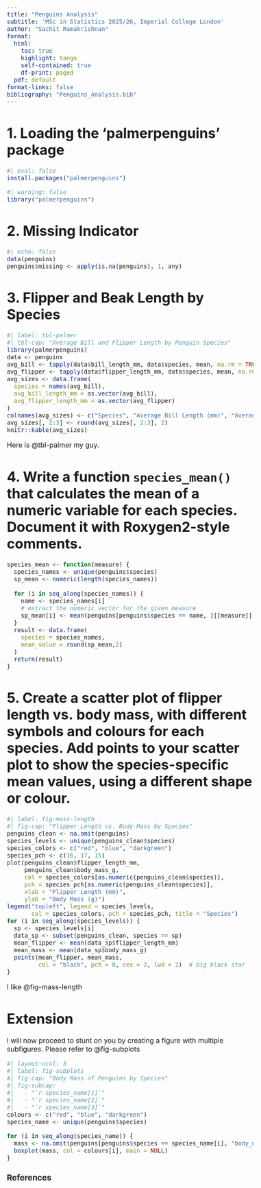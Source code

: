 ```yaml
---
title: "Penguins Analysis"
subtitle: 'MSc in Statistics 2025/26, Imperial College London'
author: "Sachit Ramakrishnan"
format:
  html:
    toc: true
    highlight: tango
    self-contained: true
    df-print: paged
  pdf: default
format-links: false
bibliography: "Penguins_Analysis.bib" 
---
```


<style type="text/css">
h1{
  font-size: 24pt;
}
h2{
  font-size: 18pt;
}
body{
  font-size: 12pt;
}
</style>

# 1. Loading the 'palmerpenguins' package
```r
#| eval: false
install.packages("palmerpenguins")
```

```r
#| warning: false
library("palmerpenguins")
```

# 2. Missing Indicator

```r
#| echo: false
data(penguins)
penguins$missing <- apply(is.na(penguins), 1, any)
```

# 3. Flipper and Beak Length by Species

```r
#| label: tbl-palmer
#| tbl-cap: "Average Bill and Flipper Length by Penguin Species"
library(palmerpenguins)
data <- penguins
avg_bill <- tapply(data$bill_length_mm, data$species, mean, na.rm = TRUE)
avg_flipper <- tapply(data$flipper_length_mm, data$species, mean, na.rm = TRUE)
avg_sizes <- data.frame(
  species = names(avg_bill),
  avg_bill_length_mm = as.vector(avg_bill),
  avg_flipper_length_mm = as.vector(avg_flipper)
)
colnames(avg_sizes) <- c("Species", "Average Bill Length (mm)", "Average Flipper Length (mm)")
avg_sizes[, 2:3] <- round(avg_sizes[, 2:3], 2)
knitr::kable(avg_sizes)
```
Here is @tbl-palmer my guy.

# 4. Write a function `species_mean()` that calculates the mean of a numeric variable for each species. Document it with Roxygen2-style comments.
```r
species_mean <- function(measure) {
  species_names <- unique(penguins$species)
  sp_mean <- numeric(length(species_names))
  
  for (i in seq_along(species_names)) {
    name <- species_names[i]
    # extract the numeric vector for the given measure
    sp_mean[i] <- mean(penguins[penguins$species == name, ][[measure]], na.rm = TRUE)
  }
  result <- data.frame(
    species = species_names,
    mean_value = round(sp_mean,2)
  )
  return(result)
}
```
# 5. Create a scatter plot of flipper length vs. body mass, with different symbols and colours for each species. Add points to your scatter plot to show the species-specific mean values, using a different shape or colour.


```r
#| label: fig-mass-length
#| fig-cap: "Flipper Length vs. Body Mass by Species"
penguins_clean <- na.omit(penguins)
species_levels <- unique(penguins_clean$species)
species_colors <- c("red", "blue", "darkgreen")
species_pch <- c(16, 17, 15)
plot(penguins_clean$flipper_length_mm,
     penguins_clean$body_mass_g,
     col = species_colors[as.numeric(penguins_clean$species)],
     pch = species_pch[as.numeric(penguins_clean$species)],
     xlab = "Flipper Length (mm)",
     ylab = "Body Mass (g)")
legend("topleft", legend = species_levels,
       col = species_colors, pch = species_pch, title = "Species")
for (i in seq_along(species_levels)) {
  sp <- species_levels[i]
  data_sp <- subset(penguins_clean, species == sp)
  mean_flipper <- mean(data_sp$flipper_length_mm)
  mean_mass <- mean(data_sp$body_mass_g)
  points(mean_flipper, mean_mass,
         col = "black", pch = 8, cex = 2, lwd = 2)  # big black star
}
```
I like @fig-mass-length

# Extension

I will now proceed to stunt on you by creating a figure with multiple subfigures. Please refer to @fig-subplots

```r
#| layout-ncol: 3
#| label: fig-subplots
#| fig-cap: "Body Mass of Penguins by Species"
#| fig-subcap:
#|   - "`r species_name[1]`"
#|   - "`r species_name[2]`"
#|   - "`r species_name[3]`"
colours <- c("red", "blue", "darkgreen")
species_name <- unique(penguins$species)

for (i in seq_along(species_name)) {
  mass <- na.omit(penguins[penguins$species == species_name[i], "body_mass_g"])
  boxplot(mass, col = colours[i], main = NULL)
}
```

### References
::: {#refs}
:::